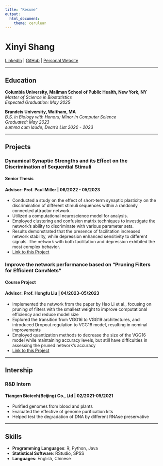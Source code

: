 ```yaml
---
title: "Resume"
output: 
  html_document:
    theme: cerulean
---
```


# Xinyi Shang

[LinkedIn](https://www.linkedin.com/in/xinyi-shang-27a47026b/)
|
[GitHub](https://github.com/XinyiShang)
|
[Personal Website](https://github.com/XinyiShang/xinyishang.github.io)

---

## Education

**Columbia University, Mailman School of Public Health, New York, NY**  
*Master of Science in Biostatistics*  
*Expected Graduation: May 2025*


**Brandeis University, Waltham, MA**  
*B.S. in Biology with Honors; Minor in Computer Science*  
*Graduated: May 2023*  
*summa cum laude; Dean’s List 2020 - 2023*


---

## Projects

### Dynamical Synaptic Strengths and its Effect on the Discrimination of Sequential Stimuli

#### Senior Thesis
#### Advisor: Prof. Paul Miller | 06/2022 - 05/2023

- Conducted a study on the effect of short-term synaptic plasticity on the discrimination of different stimuli sequences within a randomly connected attractor network.
- Utilized a computational neuroscience model for analysis.
- Employed clustering and confusion matrix techniques to investigate the network's ability to discriminate with various parameter sets.
- Results demonstrated that the presence of facilitation increased network stability, while depression enhanced sensitivity to different signals. The network with both facilitation and depression exhibited the most complex behavior.
- [Link to this Project](https://github.com/XinyiShang/DynamicalSynapticDynamics_SeqDiscrimination)

### Improve the network performance based on “Pruning Filters for Efficient ConvNets”	
#### Course Project
#### Advisor: Prof. Hongfu Liu | 04/2023-05/2023

- Implemented the network from the paper by Hao Li et al., focusing on pruning of filters with the smallest weight to improve computational efficiency and reduce model size
- Explored the transition from VGG16 to VGG19 architectures, and introduced Dropout regulation to VGG16 model, resulting in nominal improvements
- Employed quantization methods to decrease the size of the VGG16 model while maintaining accuracy levels, but still have difficulties in assessing the pruned network's accuracy
- [Link to this Project](https://github.com/XinyiShang/COSI159_PruningImprovement)

---

## Intership

### R&D Intern
#### Tiangen Biotech(Beijing) Co., Ltd | 02/2021-05/2021
-	Purified genomes from blood and plants 
-	Evaluated the effective of genome purification kits
-	Helped test the degradation of DNA by different RNAse preservative

---

## Skills

- **Programming Languages**: R, Python, Java
- **Statistical Software**: RStudio, SPSS
- **Languages**: English, Chinese

